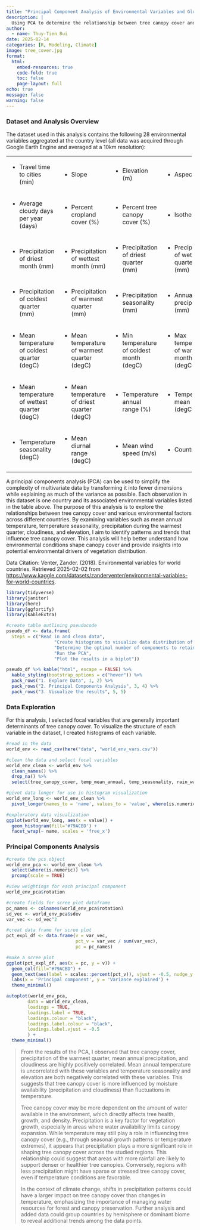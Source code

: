 ```yaml
---
title: "Principal Component Analysis of Environmental Variables and Global Tree Canopy Cover"
description: |
  Using PCA to determine the relationship between tree canopy cover and various environmental variables
author:
  - name: Thuy-Tien Bui
date: 2025-02-14
categories: [R, Modeling, Climate]
image: tree_cover.jpg
format:
  html:
    embed-resources: true
    code-fold: true
    toc: false
    page-layout: full
echo: true
message: false
warning: false
---
```


### Dataset and Analysis Overview

The dataset used in this analysis contains the following 28 environmental variables aggregated at the country level (all data was acquired through Google Earth Engine and averaged at a 10km resolution):

+------------------------------------------------+------------------------------------------------+---------------------------------------------+---------------------------------------------+
| -   Travel time to cities (min)                | -   Slope                                      | -   Elevation (m)                           | -   Aspect                                  |
+------------------------------------------------+------------------------------------------------+---------------------------------------------+---------------------------------------------+
| -   Average cloudy days per year (days)        | -   Percent cropland cover (%)                 | -   Percent tree canopy cover (%)           | -   Isothermality                           |
+------------------------------------------------+------------------------------------------------+---------------------------------------------+---------------------------------------------+
| -   Precipitation of driest month (mm)         | -   Precipitation of wettest month (mm)        | -   Precipitation of driest quarter (mm)    | -   Precipitation of wettest quarter (mm)   |
+------------------------------------------------+------------------------------------------------+---------------------------------------------+---------------------------------------------+
| -   Precipitation of coldest quarter (mm)      | -   Precipitation of warmest quarter (mm)      | -   Precipitation seasonality (mm)          | -   Annual precipitation (mm)               |
+------------------------------------------------+------------------------------------------------+---------------------------------------------+---------------------------------------------+
| -   Mean temperature of coldest quarter (degC) | -   Mean temperature of warmest quarter (degC) | -   Min temperature of coldest month (degC) | -   Max temperature of warmest month (degC) |
+------------------------------------------------+------------------------------------------------+---------------------------------------------+---------------------------------------------+
| -   Mean temperature of wettest quarter (degC) | -   Mean temperature of driest quarter (degC)  | -   Temperature annual range (%)            | -   Temperature mean annual (degC)          |
+------------------------------------------------+------------------------------------------------+---------------------------------------------+---------------------------------------------+
| -   Temperature seasonality (degC)             | -   Mean diurnal range (degC)                  | -   Mean wind speed (m/s)                   | -   Country                                 |
+------------------------------------------------+------------------------------------------------+---------------------------------------------+---------------------------------------------+

A principal components analysis (PCA) can be used to simplify the complexity of multivariate data by transforming it into fewer dimensions while explaining as much of the variance as possible. Each observation in this dataset is one country and its associated environmental variables listed in the table above. The purpose of this analysis is to explore the relationships between tree canopy cover and various environmental factors across different countries. By examining variables such as mean annual temperature, temperature seasonality, precipitation during the warmest quarter, cloudiness, and elevation, I aim to identify patterns and trends that influence tree canopy cover. This analysis will help better understand how environmental conditions shape canopy cover and provide insights into potential environmental drivers of vegetation distribution.

Data Citation: Venter, Zander. (2018). Environmental variables for world countries. Retrieved 2025-02-02 from <https://www.kaggle.com/datasets/zanderventer/environmental-variables-for-world-countries>.

```r
library(tidyverse)
library(janitor)
library(here)
library(ggfortify)
library(kableExtra)

#create table outlining pseudocode
pseudo_df <- data.frame(
  Steps = c("Read in and clean data", 
                  "Create histograms to visualize data distribution of each variable", 
                  "Determine the optimal number of components to retain", 
                  "Run the PCA", 
                  "Plot the results in a biplot"))

pseudo_df %>% kable("html", escape = FALSE) %>%
  kable_styling(bootstrap_options = c("hover")) %>%
  pack_rows("1. Explore Data", 1, 2) %>%
  pack_rows("2. Principal Components Analysis", 3, 4) %>%
  pack_rows("3. Visualize the results", 5, 5) 
```

### Data Exploration

For this analysis, I selected focal variables that are generally important determinants of tree canopy cover. To visualize the structure of each variable in the dataset, I created histograms of each variable.

```r
#read in the data
world_env <- read_csv(here("data", "world_env_vars.csv"))

#clean the data and select focal variables
world_env_clean <- world_env %>% 
  clean_names() %>% 
  drop_na() %>% 
  select(tree_canopy_cover, temp_mean_annual, temp_seasonality, rain_warmest_quart, rain_mean_annual, cloudiness, elevation)

#pivot data longer for use in histogram visualization
world_env_long <- world_env_clean %>% 
  pivot_longer(names_to = 'name', values_to = 'value', where(is.numeric))

#exploratory data visualization
ggplot(world_env_long, aes(x = value)) +
  geom_histogram(fill='#79ACBD') +
  facet_wrap(~ name, scales = 'free_x')
```

### Principal Components Analysis

```r
#create the pcs object
world_env_pca <- world_env_clean %>% 
  select(where(is.numeric)) %>%
  prcomp(scale = TRUE)

#view weightings for each principal component
world_env_pca$rotation

#create fields for scree plot dataframe
pc_names <- colnames(world_env_pca$rotation)
sd_vec <- world_env_pca$sdev
var_vec <- sd_vec^2

#creat data frame for scree plot
pct_expl_df <- data.frame(v = var_vec,
                          pct_v = var_vec / sum(var_vec),
                          pc = pc_names)

#make a scree plot
ggplot(pct_expl_df, aes(x = pc, y = v)) +
  geom_col(fill="#79ACBD") +
  geom_text(aes(label = scales::percent(pct_v)), vjust = -0.5, nudge_y = .002) +
  labs(x = 'Principal component', y = 'Variance explained') +
  theme_minimal()
```

```r
autoplot(world_env_pca,
     	data = world_env_clean,
     	loadings = TRUE,
     	loadings.label = TRUE,
     	loadings.colour = "black",
     	loadings.label.colour = "black",
     	loadings.label.vjust = -0.5
     	) +
  theme_minimal()
```

> From the results of the PCA, I observed that tree canopy cover, precipitation of the warmest quarter, mean annual precipitation, and cloudiness are highly positively correlated. Mean annual temperature is uncorrelated with these variables and temperature seasonality and elevation are both negatively correlated with these variables. This suggests that tree canopy cover is more influenced by moisture availability (precipitation and cloudiness) than fluctuations in temperature.
>
> Tree canopy cover may be more dependent on the amount of water available in the environment, which directly affects tree health, growth, and density. Precipitation is a key factor for vegetation growth, especially in areas where water availability limits canopy expansion. While temperature may still play a role in influencing tree canopy cover (e.g., through seasonal growth patterns or temperature extremes), it appears that precipitation plays a more significant role in shaping tree canopy cover across the studied regions. This relationship could suggest that areas with more rainfall are likely to support denser or healthier tree canopies. Conversely, regions with less precipitation might have sparse or stressed tree canopy cover, even if temperature conditions are favorable.
>
> In the context of climate change, shifts in precipitation patterns could have a larger impact on tree canopy cover than changes in temperature, emphasizing the importance of managing water resources for forest and canopy preservation. Further analysis and added data could group countries by hemisphere or dominant biome to reveal additional trends among the data points.
